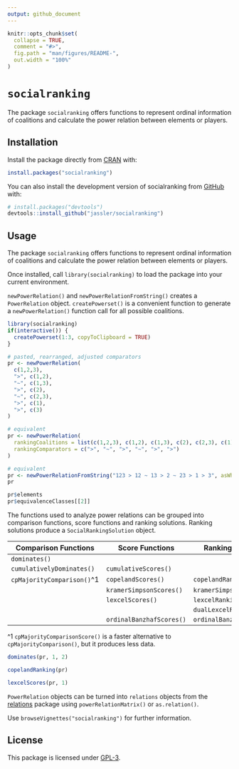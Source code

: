 ```yaml
---
output: github_document
---
```


<!-- README.md is generated from README.Rmd. Please edit that file -->

```r
knitr::opts_chunk$set(
  collapse = TRUE,
  comment = "#>",
  fig.path = "man/figures/README-",
  out.width = "100%"
)
```

# `socialranking`

<!-- badges: start -->
<!-- badges: end -->

The package `socialranking` offers functions to represent ordinal
information of coalitions and calculate the power relation between elements or players.

## Installation

Install the package directly from [CRAN](https://cran.r-project.org/package=socialranking) with:

``` r
install.packages("socialranking")
```

You can also install the development version of socialranking from [GitHub](https://github.com/jassler/socialranking) with:

``` r
# install.packages("devtools")
devtools::install_github("jassler/socialranking")
```

## Usage

The package `socialranking` offers functions to represent ordinal
information of coalitions and calculate the power relation between elements or players.

Once installed, call `library(socialranking)` to load the package into your current environment.

`newPowerRelation()` and `newPowerRelationFromString()` creates a `PowerRelation` object. `createPowerset()`
is a convenient function to generate a `newPowerRelation()` function call
for all possible coalitions.

```r
library(socialranking)
if(interactive()) {
  createPowerset(1:3, copyToClipboard = TRUE)
}

# pasted, rearranged, adjusted comparators
pr <- newPowerRelation(
  c(1,2,3),
  ">", c(1,2),
  "~", c(1,3),
  ">", c(2),
  "~", c(2,3),
  ">", c(1),
  ">", c(3)
)

# equivalent
pr <- newPowerRelation(
  rankingCoalitions = list(c(1,2,3), c(1,2), c(1,3), c(2), c(2,3), c(1), c(3)),
  rankingComparators = c(">", "~", ">", "~", ">", ">")
)

# equivalent
pr <- newPowerRelationFromString("123 > 12 ~ 13 > 2 ~ 23 > 1 > 3", asWhat = as.numeric)
pr

pr$elements
pr$equivalenceClasses[[2]]
```

The functions used to analyze power relations can be grouped into comparison functions,
score functions and ranking solutions. Ranking solutions produce a `SocialRankingSolution` object.

| Comparison Functions       | Score Functions          | Ranking Solutions         |
|----------------------------|--------------------------|---------------------------|
| `dominates()`              |                          |                           |
| `cumulativelyDominates()`  | `cumulativeScores()`     |                           |
| `cpMajorityComparison()`^1 | `copelandScores()`       | `copelandRanking()`       |
|                            | `kramerSimpsonScores()`  | `kramerSimpsonRanking()`  |
|                            | `lexcelScores()`         | `lexcelRanking()`         |
|                            |                          | `dualLexcelRanking()`     |
|                            | `ordinalBanzhafScores()` | `ordinalBanzhafRanking()` |

^1 `cpMajorityComparisonScore()` is a faster alternative to `cpMajorityComparison()`, but it produces less data.

```r
dominates(pr, 1, 2)

copelandRanking(pr)

lexcelScores(pr, 1)
```

`PowerRelation` objects can be turned into `relations` objects from the [relations](https://CRAN.R-project.org/package=relations) package using `powerRelationMatrix()` or `as.relation()`.

Use `browseVignettes("socialranking")` for further information.

## License

This package is licensed under [GPL-3](https://choosealicense.com/licenses/gpl-3.0/#).
